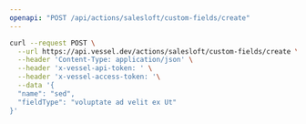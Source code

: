 ```yaml
---
openapi: "POST /api/actions/salesloft/custom-fields/create"
---
```


<RequestExample>

```bash Request
curl --request POST \
  --url https://api.vessel.dev/actions/salesloft/custom-fields/create \
  --header 'Content-Type: application/json' \
  --header 'x-vessel-api-token: ' \
  --header 'x-vessel-access-token: '\
  --data '{
  "name": "sed",
  "fieldType": "voluptate ad velit ex Ut"
}'
```

</RequestExample>
